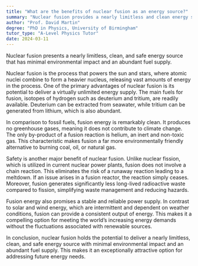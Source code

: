 ```yaml
---
title: "What are the benefits of nuclear fusion as an energy source?"
summary: "Nuclear fusion provides a nearly limitless and clean energy source, characterized by minimal environmental impact and an abundant supply of fuel, making it a promising solution for future energy needs."
author: "Prof. David Martin"
degree: "PhD in Physics, University of Birmingham"
tutor_type: "A-Level Physics Tutor"
date: 2024-03-11
---
```


Nuclear fusion presents a nearly limitless, clean, and safe energy source that has minimal environmental impact and an abundant fuel supply.

Nuclear fusion is the process that powers the sun and stars, where atomic nuclei combine to form a heavier nucleus, releasing vast amounts of energy in the process. One of the primary advantages of nuclear fusion is its potential to deliver a virtually unlimited energy supply. The main fuels for fusion, isotopes of hydrogen such as deuterium and tritium, are readily available. Deuterium can be extracted from seawater, while tritium can be generated from lithium, which is also abundant.

In comparison to fossil fuels, fusion energy is remarkably clean. It produces no greenhouse gases, meaning it does not contribute to climate change. The only by-product of a fusion reaction is helium, an inert and non-toxic gas. This characteristic makes fusion a far more environmentally friendly alternative to burning coal, oil, or natural gas.

Safety is another major benefit of nuclear fusion. Unlike nuclear fission, which is utilized in current nuclear power plants, fusion does not involve a chain reaction. This eliminates the risk of a runaway reaction leading to a meltdown. If an issue arises in a fusion reactor, the reaction simply ceases. Moreover, fusion generates significantly less long-lived radioactive waste compared to fission, simplifying waste management and reducing hazards.

Fusion energy also promises a stable and reliable power supply. In contrast to solar and wind energy, which are intermittent and dependent on weather conditions, fusion can provide a consistent output of energy. This makes it a compelling option for meeting the world’s increasing energy demands without the fluctuations associated with renewable sources.

In conclusion, nuclear fusion holds the potential to deliver a nearly limitless, clean, and safe energy source with minimal environmental impact and an abundant fuel supply. This makes it an exceptionally attractive option for addressing future energy needs.
    